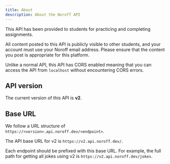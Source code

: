 ```yaml
---
title: About
description: About the Noroff API
---
```


This API has been provided to students for practicing and completing assignments.

All content posted to this API is publicly visible to other students, and your account must use your Noroff email address. Please ensure that the content you post is appropriate for this platform.

Unlike a normal API, this API has CORS enabled meaning that you can access the API from `localhost` without encountering CORS errors.

## API version

The current version of this API is **v2**.

## Base URL

We follow a URL structure of `https://<version>.api.noroff.dev/<endpoint>`.

The API base URL for v2 is `https://v2.api.noroff.dev/`.

Each endpoint should be prefixed with this base URL. For example, the full path for getting all jokes using v2 is `https://v2.api.noroff.dev/jokes`.
